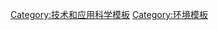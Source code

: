 {{template category
|type  = navbox
|topic = 
}}

[[Category:技术和应用科学模板|Category:技术和应用科学模板]]
[[Category:环境模板|Category:环境模板]]